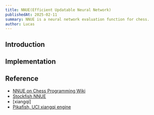 ```yaml
---
title: NNUE(Efficient Updatable Neural Network)
publishedAt: 2025-02-11
summary: NNUE is a neural network evaluation function for chess.
author: Lucas 
---
```



## Introduction

## Implementation


## Reference


* [NNUE on Chess Programming Wiki](https://www.chessprogramming.org/NNUE)
* [Stockfish NNUE](https://github.com/official-stockfish/Stockfish/tree/master/src/nnue)
* [xiangqi]
* [Pikafish, UCI xiangqi engine](https://github.com/official-pikafish/Pikafish)